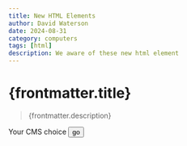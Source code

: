 ```yaml
---
title: New HTML Elements
author: David Waterson
date: 2024-08-31
category: computers
tags: [html]
description: We aware of these new html element
---
```

# {frontmatter.title}
> {frontmatter.description}


<form action="#">
  <label for="cms">Your CMS choice</label>
  <input id="cms" 
         autocomplete="off" 
         required 
         pattern="\w+\d"
         type="submit" value="go">
  </input>
</form>

<div popover id="msg">Excellent, isn't it?</div>
